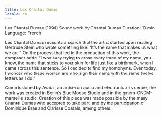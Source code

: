 ```yaml
---
title: Les Chantal Dumas
locale: en
---
```

Les Chantal Dumas (1994)
Sound work by Chantal Dumas
Duration: 13 min
Language: French

Les Chantal Dumas recounts a search that the artist started upon reading Gertrude Stein who wrote something like: “It’s the name that makes us what we are.” On the pro­­cess that led to the production of this work, the composer adds: “I was busy trying to erase every trace of my name, you know, the name that sticks to your skin for life just like a birthmark, when I came across this sentence. So I decided to find my homonyms. Even today, I wonder who these women are who sign their name with the same twelve letters as I do.”

Commissioned by Avatar, an artist-run audio and electronic arts centre, the work was created in Berlin’s Blue Moose Studio and in the gmem-CNCM-marseille studio. Creation of this piece was made possible by the many Chantal Dumas who accepted to take part, and by the participation of Dominique Brau and Clarisse Cossais, among others.
